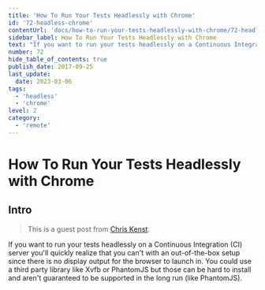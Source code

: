 ```yaml
---
title: 'How To Run Your Tests Headlessly with Chrome'
id: '72-headless-chrome'
contentUrl: 'docs/how-to-run-your-tests-headlessly-with-chrome/72-headless-chrome/main'
sidebar_label: How To Run Your Tests Headlessly with Chrome
text: "If you want to run your tests headlessly on a Continuous Integration (CI) server you'll quickly realize that you can't with an out-of-the-box setup since there is no display output for the browser to launch in."
number: 72
hide_table_of_contents: true
publish_date: 2017-09-25
last_update:
  date: 2023-03-06
tags:
  - 'headless'
  - 'chrome'
level: 2
category:
  - 'remote'
---
```


# How To Run Your Tests Headlessly with Chrome

## Intro

> This is a guest post from [Chris Kenst](https://twitter.com/ckenst).

If you want to run your tests headlessly on a Continuous Integration (CI) server you'll quickly realize that you can't with an out-of-the-box setup since there is no display output for the browser to launch in. You could use a third party library like Xvfb or PhantomJS but those can be hard to install and aren't guaranteed to be supported in the long run (like PhantomJS).


<DropdownMarkdown folderName='72-headless-chrome' />
